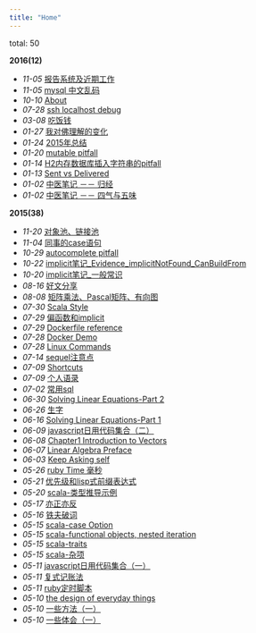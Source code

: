 ```yaml
---
title: "Home"
---
```

total: 50


**2016(12)**

* *11-05* [报告系统及近期工作](2016-11-05-报告系统及近期工作.html)
* *11-05* [mysql 中文乱码](2016-11-05-mysql-中文乱码.html)
* *10-10* [About](about.html)
* *07-28* [ssh localhost debug](2016-07-28-一次ssh_localhost.html)
* *03-08* [吃饭钱](2016-03-08-吃饭钱.html)
* *01-27* [我对佛理解的变化](2016-01-27-my_opinion_on_buddha.html)
* *01-24* [2015年总结](2016-01-24-2015年总结.html)
* *01-20* [mutable pitfall](2016-01-20-mutable_pitfall.html)
* *01-14* [H2内存数据库插入字符串的pitfall](2016-01-14-h2_sql_pitfall.html)
* *01-13* [Sent vs Delivered](2016-01-13-send_vs_deliver.html)
* *01-02* [中医笔记 －－ 归经](2016-01-02-中药笔记－归经.html)
* *01-02* [中医笔记 －－ 四气与五味](2016-01-02-中药笔记－四气与五味.html)

**2015(38)**

* *11-20* [对象池、链接池](2015-11-20-object_pool.html)
* *11-04* [同事的case语句](2015-11-04-同事的case语句.html)
* *10-29* [autocomplete pitfall](2015-10-29-autocomplete_pitfall.html)
* *10-22* [implicit笔记_Evidence_implicitNotFound_CanBuildFrom](2015-10-22-implicit笔记_Evidence_implicitNotFound_CanBuildFrom.html)
* *10-20* [implicit笔记_一般常识](2015-10-20-implicit笔记_一般常识.html)
* *08-16* [好文分享](2015-08-16-share-doc.html)
* *08-08* [矩阵乘法、Pascal矩阵、有向图](2015-08-08-矩阵乘法、Pascal矩阵、有向图.html)
* *07-30* [Scala Style](2015-07-30-scala_style.html)
* *07-29* [偏函数和implicit](2015-07-29-偏函数和implicit.html)
* *07-29* [Dockerfile reference](2015-07-29-dockerfile_ref.html)
* *07-28* [Docker Demo](2015-07-28-docker_demo.html)
* *07-28* [Linux Commands](2015-07-28-linux_commands.html)
* *07-14* [sequel注意点](2015-07-14-sequel注意点.html)
* *07-09* [Shortcuts](2015-07-09-shortcuts.html)
* *07-09* [个人语录](2015-07-09-个人语录.html)
* *07-02* [常用sql](2015-07-02-常用sql.html)
* *06-30* [Solving Linear Equations-Part 2](2015-06-30-Solving_Linear_Equations-Part_2.html)
* *06-26* [生字](2015-06-26-生字.html)
* *06-16* [Solving Linear Equations-Part 1](2015-06-16-Solving_Linear_Equations-Part_1.html)
* *06-09* [javascript日用代码集合（二）](2015-06-09-javascript日用代码集合（二）.html)
* *06-08* [Chapter1 Introduction to Vectors](2015-06-08-Chapter_1_Introduction_to_Vectors.html)
* *06-07* [Linear Algebra Preface](2015-06-07-linear-algebra-preface.html)
* *06-03* [Keep Asking self](2015-06-03-keep-asking-self.html)
* *05-26* [ruby Time 毫秒](2015-05-26-ruby_time注意点.html)
* *05-21* [优先级和lisp式前缀表达式](2015-05-21-优先级和lisp式前缀表达式.html)
* *05-20* [scala-类型推导示例](2015-05-20-scala-类型推导示例.html)
* *05-17* [亦正亦反](2016-01-02-亦正亦反.html)
* *05-16* [铁夫破词](2015-05-16-铁夫破词.html)
* *05-15* [scala-case Option](2015-05-15-scala-case_Option.html)
* *05-15* [scala-functional objects, nested iteration](2015-05-15-scala-functional_objects,_nested_iteration.html)
* *05-15* [scala-traits](2015-05-15-scala-traits.html)
* *05-15* [scala-杂项](2015-05-15-scala-杂项.html)
* *05-11* [javascript日用代码集合（一）](2015-05-11-javascript日用代码集合（一）.html)
* *05-11* [复式记账法](2015-05-11-复式记账法.html)
* *05-11* [ruby定时脚本](2015-05-11-ruby定时脚本.html)
* *05-10* [the design of everyday things](2015-05-10-the_design_of_everyday_things.html)
* *05-10* [一些方法（一）](2015-05-10-一些方法（一）.html)
* *05-10* [一些体会（一）](2015-05-10-一些体会（一）.html)
